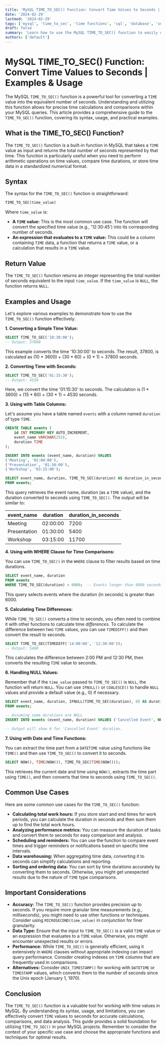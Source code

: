 ```yaml
---
title: 'MySQL TIME_TO_SEC() Function: Convert Time Values to Seconds | Examples & Usage'
date: '2024-02-29'
lastmod: '2024-02-29'
tags: ['mysql', 'time_to_sec', 'time functions', 'sql', 'database', 'seconds', 'time conversion', 'mysql tutorial']
draft: false
summary: 'Learn how to use the MySQL TIME_TO_SEC() function to easily convert TIME values into seconds.  This comprehensive guide provides clear explanations, practical examples, and common use cases for effective time manipulation in MySQL.'
authors: ['default']
---
```


# MySQL TIME_TO_SEC() Function: Convert Time Values to Seconds | Examples & Usage

The MySQL `TIME_TO_SEC()` function is a powerful tool for converting a `TIME` value into the equivalent number of seconds.  Understanding and utilizing this function allows for precise time calculations and comparisons within your MySQL queries. This article provides a comprehensive guide to the `TIME_TO_SEC()` function, covering its syntax, usage, and practical examples.

## What is the TIME_TO_SEC() Function?

The `TIME_TO_SEC()` function is a built-in function in MySQL that takes a `TIME` value as input and returns the total number of seconds represented by that time.  This function is particularly useful when you need to perform arithmetic operations on time values, compare time durations, or store time data in a standardized numerical format.

## Syntax

The syntax for the `TIME_TO_SEC()` function is straightforward:

```sql
TIME_TO_SEC(time_value)
```

Where `time_value` is:

*   **A `TIME` value:**  This is the most common use case.  The function will convert the specified time value (e.g., '12:30:45') into its corresponding number of seconds.
*   **An expression that evaluates to a `TIME` value:**  This could be a column containing `TIME` data, a function that returns a `TIME` value, or a calculation that results in a `TIME` value.

## Return Value

The `TIME_TO_SEC()` function returns an integer representing the total number of seconds equivalent to the input `time_value`.  If the `time_value` is `NULL`, the function returns `NULL`.

## Examples and Usage

Let's explore various examples to demonstrate how to use the `TIME_TO_SEC()` function effectively.

**1. Converting a Simple Time Value:**

```sql
SELECT TIME_TO_SEC('10:30:00');
-- Output: 37800
```

This example converts the time '10:30:00' to seconds.  The result, 37800, is calculated as (10 * 3600) + (30 * 60) + (0 * 1) = 37800 seconds.

**2. Converting Time with Seconds:**

```sql
SELECT TIME_TO_SEC('01:15:30');
-- Output: 4530
```

Here, we convert the time '01:15:30' to seconds.  The calculation is (1 * 3600) + (15 * 60) + (30 * 1) = 4530 seconds.

**3. Using with Table Columns:**

Let's assume you have a table named `events` with a column named `duration` of type `TIME`.

```sql
CREATE TABLE events (
    id INT PRIMARY KEY AUTO_INCREMENT,
    event_name VARCHAR(255),
    duration TIME
);

INSERT INTO events (event_name, duration) VALUES
('Meeting', '02:00:00'),
('Presentation', '01:30:00'),
('Workshop', '03:15:00');

SELECT event_name, duration, TIME_TO_SEC(duration) AS duration_in_seconds
FROM events;
```

This query retrieves the event name, duration (as a `TIME` value), and the duration converted to seconds using `TIME_TO_SEC()`. The output will be similar to:

| event_name   | duration | duration_in_seconds |
|--------------|----------|----------------------|
| Meeting      | 02:00:00 | 7200                 |
| Presentation | 01:30:00 | 5400                 |
| Workshop     | 03:15:00 | 11700                |

**4. Using with WHERE Clause for Time Comparisons:**

You can use `TIME_TO_SEC()` in the `WHERE` clause to filter results based on time durations.

```sql
SELECT event_name, duration
FROM events
WHERE TIME_TO_SEC(duration) > 6000;  -- Events longer than 6000 seconds (1 hour 40 minutes)
```

This query selects events where the duration (in seconds) is greater than 6000.

**5. Calculating Time Differences:**

While `TIME_TO_SEC()` converts a time to seconds, you often need to combine it with other functions to calculate time *differences*. To calculate the difference between two `TIME` values, you can use `TIMEDIFF()` and then convert the result to seconds.

```sql
SELECT TIME_TO_SEC(TIMEDIFF('14:00:00', '12:30:00'));
-- Output: 5400
```

This calculates the difference between 2:00 PM and 12:30 PM, then converts the resulting `TIME` value to seconds.

**6. Handling NULL Values:**

Remember that if the `time_value` passed to `TIME_TO_SEC()` is `NULL`, the function will return `NULL`. You can use `IFNULL()` or `COALESCE()` to handle `NULL` values and provide a default value (e.g., 0) if necessary.

```sql
SELECT event_name, duration, IFNULL(TIME_TO_SEC(duration), 0) AS duration_in_seconds
FROM events;

-- Assuming some durations are NULL
INSERT INTO events (event_name, duration) VALUES ('Cancelled Event', NULL);

-- Output will show 0 for 'Cancelled Event' duration.
```

**7. Using with Date and Time Functions:**

You can extract the time part from a `DATETIME` value using functions like `TIME()` and then use `TIME_TO_SEC()` to convert it to seconds.

```sql
SELECT NOW(), TIME(NOW()), TIME_TO_SEC(TIME(NOW()));
```

This retrieves the current date and time using `NOW()`, extracts the time part using `TIME()`, and then converts that time to seconds using `TIME_TO_SEC()`.

## Common Use Cases

Here are some common use cases for the `TIME_TO_SEC()` function:

*   **Calculating total work hours:**  If you store start and end times for work periods, you can calculate the duration in seconds and then sum them up to find the total work hours.
*   **Analyzing performance metrics:**  You can measure the duration of tasks and convert them to seconds for easy comparison and analysis.
*   **Scheduling and reminders:**  You can use the function to compare event times and trigger reminders or notifications based on specific time intervals.
*   **Data warehousing:**  When aggregating time data, converting it to seconds can simplify calculations and reporting.
*   **Sorting and ordering data:** You can sort by time durations accurately by converting them to seconds.  Otherwise, you might get unexpected results due to the nature of `TIME` type comparisons.

## Important Considerations

*   **Accuracy:**  The `TIME_TO_SEC()` function provides precision up to seconds. If you require more granular time measurements (e.g., milliseconds), you might need to use other functions or techniques.  Consider using `MICROSECOND(time_value)` in conjunction for finer granularity.
*   **Data Type:** Ensure that the input to `TIME_TO_SEC()` is a valid `TIME` value or an expression that evaluates to a `TIME` value. Otherwise, you might encounter unexpected results or errors.
*   **Performance:**  While `TIME_TO_SEC()` is generally efficient, using it extensively in `WHERE` clauses without appropriate indexing can impact query performance.  Consider creating indexes on `TIME` columns that are frequently used in comparisons.
*   **Alternatives:**  Consider `UNIX_TIMESTAMP()` for working with `DATETIME` or `TIMESTAMP` values, which converts them to the number of seconds since the Unix epoch (January 1, 1970).

## Conclusion

The `TIME_TO_SEC()` function is a valuable tool for working with time values in MySQL. By understanding its syntax, usage, and limitations, you can effectively convert `TIME` values to seconds for accurate calculations, comparisons, and data analysis. This guide provides a solid foundation for utilizing `TIME_TO_SEC()` in your MySQL projects. Remember to consider the context of your specific use case and choose the appropriate functions and techniques for optimal results.